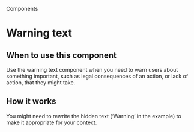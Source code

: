 
<Meta title="Components/Warning text" />

<Hint>Components</Hint>

# Warning text

<Canvas of={WarningTextStories.primary} />

## When to use this component

Use the warning text component when you need to warn users about something important, such as legal consequences of an action, or lack of action, that they might take.

## How it works

<Canvas of={WarningTextStories.primary} />

You might need to rewrite the hidden text (‘Warning’ in the example) to make it appropriate for your context.
